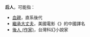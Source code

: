 '''后人'''，可能指：

* [[血親|血親]]，直系後代
* [[繼承大丈夫|繼承大丈夫]]，美國電影《{{lang|en|The Descendants}}》的中國譯名
* [[後人_(作家)|後人 (作家)]]，台灣科幻小說家

{{disambig|H后人|Cat=二字消歧义}}